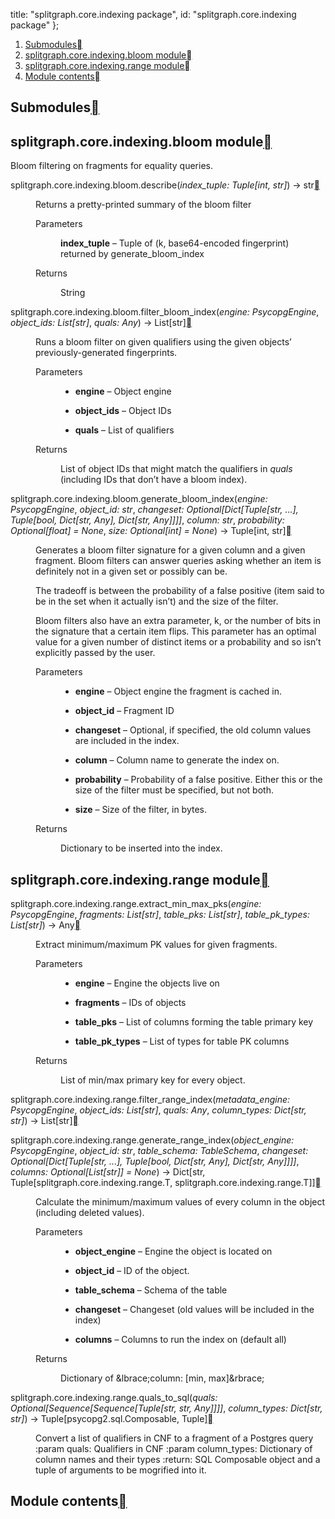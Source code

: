 


  title: "splitgraph.core.indexing package",
  id: "splitgraph.core.indexing package"
};

<div className=" rst-content"><nav className="toc"><ol className="toc-level toc-level-1"><li className="toc-item toc-item-h2"><a className="toc-link toc-link-h2" href="#submodules">Submodules</a></li><li className="toc-item toc-item-h2"><a className="toc-link toc-link-h2" href="#splitgraphcoreindexingbloom-module">splitgraph.core.indexing.bloom module</a></li><li className="toc-item toc-item-h2"><a className="toc-link toc-link-h2" href="#splitgraphcoreindexingrange-module">splitgraph.core.indexing.range module</a></li><li className="toc-item toc-item-h2"><a className="toc-link toc-link-h2" href="#module-contents">Module contents</a></li></ol></nav><section id="splitgraph-core-indexing-package">

<section id="submodules">
<h2 id="submodules">Submodules<a className="headerlink" href="#submodules" title="Permalink to this headline"></a></h2>
</section>
<section id="module-splitgraph.core.indexing.bloom">
<span id="splitgraph-core-indexing-bloom-module"></span><h2 id="splitgraphcoreindexingbloom-module">splitgraph.core.indexing.bloom module<a className="headerlink" href="#module-splitgraph.core.indexing.bloom" title="Permalink to this headline"></a></h2>
<p>Bloom filtering on fragments for equality queries.</p>
<dl className="py function">
<dt className="sig sig-object py" id="splitgraph.core.indexing.bloom.describe">
<span className="sig-prename descclassname"><span className="pre">splitgraph.core.indexing.bloom.</span></span><span className="sig-name descname"><span className="pre">describe</span></span><span className="sig-paren">(</span><em className="sig-param"><span className="n"><span className="pre">index_tuple</span></span><span className="p"><span className="pre">:</span></span> <span className="n"><span className="pre">Tuple</span><span className="p"><span className="pre">[</span></span><span className="pre">int</span><span className="p"><span className="pre">,</span> </span><span className="pre">str</span><span className="p"><span className="pre">]</span></span></span></em><span className="sig-paren">)</span> <span className="sig-return"><span className="sig-return-icon">→</span> <span className="sig-return-typehint"><span className="pre">str</span></span></span><a className="headerlink" href="#splitgraph.core.indexing.bloom.describe" title="Permalink to this definition"></a></dt>
<dd><p>Returns a pretty-printed summary of the bloom filter</p>
<dl className="field-list simple">
<dt className="field-odd">Parameters</dt>
<dd className="field-odd"><p><strong>index_tuple</strong> – Tuple of (k, base64-encoded fingerprint)
returned by generate_bloom_index</p>
</dd>
<dt className="field-even">Returns</dt>
<dd className="field-even"><p>String</p>
</dd>
</dl>
</dd></dl>

<dl className="py function">
<dt className="sig sig-object py" id="splitgraph.core.indexing.bloom.filter_bloom_index">
<span className="sig-prename descclassname"><span className="pre">splitgraph.core.indexing.bloom.</span></span><span className="sig-name descname"><span className="pre">filter_bloom_index</span></span><span className="sig-paren">(</span><em className="sig-param"><span className="n"><span className="pre">engine</span></span><span className="p"><span className="pre">:</span></span> <span className="n"><span className="pre">PsycopgEngine</span></span></em>, <em className="sig-param"><span className="n"><span className="pre">object_ids</span></span><span className="p"><span className="pre">:</span></span> <span className="n"><span className="pre">List</span><span className="p"><span className="pre">[</span></span><span className="pre">str</span><span className="p"><span className="pre">]</span></span></span></em>, <em className="sig-param"><span className="n"><span className="pre">quals</span></span><span className="p"><span className="pre">:</span></span> <span className="n"><span className="pre">Any</span></span></em><span className="sig-paren">)</span> <span className="sig-return"><span className="sig-return-icon">→</span> <span className="sig-return-typehint"><span className="pre">List</span><span className="p"><span className="pre">[</span></span><span className="pre">str</span><span className="p"><span className="pre">]</span></span></span></span><a className="headerlink" href="#splitgraph.core.indexing.bloom.filter_bloom_index" title="Permalink to this definition"></a></dt>
<dd><p>Runs a bloom filter on given qualifiers using the given objects’ previously-generated
fingerprints.</p>
<dl className="field-list simple">
<dt className="field-odd">Parameters</dt>
<dd className="field-odd"><ul className="simple">
<li><p><strong>engine</strong> – Object engine</p></li>
<li><p><strong>object_ids</strong> – Object IDs</p></li>
<li><p><strong>quals</strong> – List of qualifiers</p></li>
</ul>
</dd>
<dt className="field-even">Returns</dt>
<dd className="field-even"><p>List of object IDs that might match the qualifiers in <cite>quals</cite> (including
IDs that don’t have a bloom index).</p>
</dd>
</dl>
</dd></dl>

<dl className="py function">
<dt className="sig sig-object py" id="splitgraph.core.indexing.bloom.generate_bloom_index">
<span className="sig-prename descclassname"><span className="pre">splitgraph.core.indexing.bloom.</span></span><span className="sig-name descname"><span className="pre">generate_bloom_index</span></span><span className="sig-paren">(</span><em className="sig-param"><span className="n"><span className="pre">engine</span></span><span className="p"><span className="pre">:</span></span> <span className="n"><span className="pre">PsycopgEngine</span></span></em>, <em className="sig-param"><span className="n"><span className="pre">object_id</span></span><span className="p"><span className="pre">:</span></span> <span className="n"><span className="pre">str</span></span></em>, <em className="sig-param"><span className="n"><span className="pre">changeset</span></span><span className="p"><span className="pre">:</span></span> <span className="n"><span className="pre">Optional</span><span className="p"><span className="pre">[</span></span><span className="pre">Dict</span><span className="p"><span className="pre">[</span></span><span className="pre">Tuple</span><span className="p"><span className="pre">[</span></span><span className="pre">str</span><span className="p"><span className="pre">,</span> </span><span className="p"><span className="pre">...</span></span><span className="p"><span className="pre">]</span></span><span className="p"><span className="pre">,</span> </span><span className="pre">Tuple</span><span className="p"><span className="pre">[</span></span><span className="pre">bool</span><span className="p"><span className="pre">,</span> </span><span className="pre">Dict</span><span className="p"><span className="pre">[</span></span><span className="pre">str</span><span className="p"><span className="pre">,</span> </span><span className="pre">Any</span><span className="p"><span className="pre">]</span></span><span className="p"><span className="pre">,</span> </span><span className="pre">Dict</span><span className="p"><span className="pre">[</span></span><span className="pre">str</span><span className="p"><span className="pre">,</span> </span><span className="pre">Any</span><span className="p"><span className="pre">]</span></span><span className="p"><span className="pre">]</span></span><span className="p"><span className="pre">]</span></span><span className="p"><span className="pre">]</span></span></span></em>, <em className="sig-param"><span className="n"><span className="pre">column</span></span><span className="p"><span className="pre">:</span></span> <span className="n"><span className="pre">str</span></span></em>, <em className="sig-param"><span className="n"><span className="pre">probability</span></span><span className="p"><span className="pre">:</span></span> <span className="n"><span className="pre">Optional</span><span className="p"><span className="pre">[</span></span><span className="pre">float</span><span className="p"><span className="pre">]</span></span></span> <span className="o"><span className="pre">=</span></span> <span className="default_value"><span className="pre">None</span></span></em>, <em className="sig-param"><span className="n"><span className="pre">size</span></span><span className="p"><span className="pre">:</span></span> <span className="n"><span className="pre">Optional</span><span className="p"><span className="pre">[</span></span><span className="pre">int</span><span className="p"><span className="pre">]</span></span></span> <span className="o"><span className="pre">=</span></span> <span className="default_value"><span className="pre">None</span></span></em><span className="sig-paren">)</span> <span className="sig-return"><span className="sig-return-icon">→</span> <span className="sig-return-typehint"><span className="pre">Tuple</span><span className="p"><span className="pre">[</span></span><span className="pre">int</span><span className="p"><span className="pre">,</span> </span><span className="pre">str</span><span className="p"><span className="pre">]</span></span></span></span><a className="headerlink" href="#splitgraph.core.indexing.bloom.generate_bloom_index" title="Permalink to this definition"></a></dt>
<dd><p>Generates a bloom filter signature for a given column and a given fragment. Bloom filters
can answer queries asking whether an item is definitely not in a given set or possibly can be.</p>
<p>The tradeoff is between the probability of a false positive (item said to be in the set when
it actually isn’t) and the size of the filter.</p>
<p>Bloom filters also have an extra parameter, k, or the number of bits in the signature that
a certain item flips. This parameter has an optimal value for a given number of distinct items
or a probability and so isn’t explicitly passed by the user.</p>
<dl className="field-list simple">
<dt className="field-odd">Parameters</dt>
<dd className="field-odd"><ul className="simple">
<li><p><strong>engine</strong> – Object engine the fragment is cached in.</p></li>
<li><p><strong>object_id</strong> – Fragment ID</p></li>
<li><p><strong>changeset</strong> – Optional, if specified, the old column values are included in the index.</p></li>
<li><p><strong>column</strong> – Column name to generate the index on.</p></li>
<li><p><strong>probability</strong> – Probability of a false positive. Either this or the size of the filter must
be specified, but not both.</p></li>
<li><p><strong>size</strong> – Size of the filter, in bytes.</p></li>
</ul>
</dd>
<dt className="field-even">Returns</dt>
<dd className="field-even"><p>Dictionary to be inserted into the index.</p>
</dd>
</dl>
</dd></dl>

</section>
<section id="module-splitgraph.core.indexing.range">
<span id="splitgraph-core-indexing-range-module"></span><h2 id="splitgraphcoreindexingrange-module">splitgraph.core.indexing.range module<a className="headerlink" href="#module-splitgraph.core.indexing.range" title="Permalink to this headline"></a></h2>
<dl className="py function">
<dt className="sig sig-object py" id="splitgraph.core.indexing.range.extract_min_max_pks">
<span className="sig-prename descclassname"><span className="pre">splitgraph.core.indexing.range.</span></span><span className="sig-name descname"><span className="pre">extract_min_max_pks</span></span><span className="sig-paren">(</span><em className="sig-param"><span className="n"><span className="pre">engine</span></span><span className="p"><span className="pre">:</span></span> <span className="n"><span className="pre">PsycopgEngine</span></span></em>, <em className="sig-param"><span className="n"><span className="pre">fragments</span></span><span className="p"><span className="pre">:</span></span> <span className="n"><span className="pre">List</span><span className="p"><span className="pre">[</span></span><span className="pre">str</span><span className="p"><span className="pre">]</span></span></span></em>, <em className="sig-param"><span className="n"><span className="pre">table_pks</span></span><span className="p"><span className="pre">:</span></span> <span className="n"><span className="pre">List</span><span className="p"><span className="pre">[</span></span><span className="pre">str</span><span className="p"><span className="pre">]</span></span></span></em>, <em className="sig-param"><span className="n"><span className="pre">table_pk_types</span></span><span className="p"><span className="pre">:</span></span> <span className="n"><span className="pre">List</span><span className="p"><span className="pre">[</span></span><span className="pre">str</span><span className="p"><span className="pre">]</span></span></span></em><span className="sig-paren">)</span> <span className="sig-return"><span className="sig-return-icon">→</span> <span className="sig-return-typehint"><span className="pre">Any</span></span></span><a className="headerlink" href="#splitgraph.core.indexing.range.extract_min_max_pks" title="Permalink to this definition"></a></dt>
<dd><p>Extract minimum/maximum PK values for given fragments.</p>
<dl className="field-list simple">
<dt className="field-odd">Parameters</dt>
<dd className="field-odd"><ul className="simple">
<li><p><strong>engine</strong> – Engine the objects live on</p></li>
<li><p><strong>fragments</strong> – IDs of objects</p></li>
<li><p><strong>table_pks</strong> – List of columns forming the table primary key</p></li>
<li><p><strong>table_pk_types</strong> – List of types for table PK columns</p></li>
</ul>
</dd>
<dt className="field-even">Returns</dt>
<dd className="field-even"><p>List of min/max primary key for every object.</p>
</dd>
</dl>
</dd></dl>

<dl className="py function">
<dt className="sig sig-object py" id="splitgraph.core.indexing.range.filter_range_index">
<span className="sig-prename descclassname"><span className="pre">splitgraph.core.indexing.range.</span></span><span className="sig-name descname"><span className="pre">filter_range_index</span></span><span className="sig-paren">(</span><em className="sig-param"><span className="n"><span className="pre">metadata_engine</span></span><span className="p"><span className="pre">:</span></span> <span className="n"><span className="pre">PsycopgEngine</span></span></em>, <em className="sig-param"><span className="n"><span className="pre">object_ids</span></span><span className="p"><span className="pre">:</span></span> <span className="n"><span className="pre">List</span><span className="p"><span className="pre">[</span></span><span className="pre">str</span><span className="p"><span className="pre">]</span></span></span></em>, <em className="sig-param"><span className="n"><span className="pre">quals</span></span><span className="p"><span className="pre">:</span></span> <span className="n"><span className="pre">Any</span></span></em>, <em className="sig-param"><span className="n"><span className="pre">column_types</span></span><span className="p"><span className="pre">:</span></span> <span className="n"><span className="pre">Dict</span><span className="p"><span className="pre">[</span></span><span className="pre">str</span><span className="p"><span className="pre">,</span> </span><span className="pre">str</span><span className="p"><span className="pre">]</span></span></span></em><span className="sig-paren">)</span> <span className="sig-return"><span className="sig-return-icon">→</span> <span className="sig-return-typehint"><span className="pre">List</span><span className="p"><span className="pre">[</span></span><span className="pre">str</span><span className="p"><span className="pre">]</span></span></span></span><a className="headerlink" href="#splitgraph.core.indexing.range.filter_range_index" title="Permalink to this definition"></a></dt>
<dd></dd></dl>

<dl className="py function">
<dt className="sig sig-object py" id="splitgraph.core.indexing.range.generate_range_index">
<span className="sig-prename descclassname"><span className="pre">splitgraph.core.indexing.range.</span></span><span className="sig-name descname"><span className="pre">generate_range_index</span></span><span className="sig-paren">(</span><em className="sig-param"><span className="n"><span className="pre">object_engine</span></span><span className="p"><span className="pre">:</span></span> <span className="n"><span className="pre">PsycopgEngine</span></span></em>, <em className="sig-param"><span className="n"><span className="pre">object_id</span></span><span className="p"><span className="pre">:</span></span> <span className="n"><span className="pre">str</span></span></em>, <em className="sig-param"><span className="n"><span className="pre">table_schema</span></span><span className="p"><span className="pre">:</span></span> <span className="n"><span className="pre">TableSchema</span></span></em>, <em className="sig-param"><span className="n"><span className="pre">changeset</span></span><span className="p"><span className="pre">:</span></span> <span className="n"><span className="pre">Optional</span><span className="p"><span className="pre">[</span></span><span className="pre">Dict</span><span className="p"><span className="pre">[</span></span><span className="pre">Tuple</span><span className="p"><span className="pre">[</span></span><span className="pre">str</span><span className="p"><span className="pre">,</span> </span><span className="p"><span className="pre">...</span></span><span className="p"><span className="pre">]</span></span><span className="p"><span className="pre">,</span> </span><span className="pre">Tuple</span><span className="p"><span className="pre">[</span></span><span className="pre">bool</span><span className="p"><span className="pre">,</span> </span><span className="pre">Dict</span><span className="p"><span className="pre">[</span></span><span className="pre">str</span><span className="p"><span className="pre">,</span> </span><span className="pre">Any</span><span className="p"><span className="pre">]</span></span><span className="p"><span className="pre">,</span> </span><span className="pre">Dict</span><span className="p"><span className="pre">[</span></span><span className="pre">str</span><span className="p"><span className="pre">,</span> </span><span className="pre">Any</span><span className="p"><span className="pre">]</span></span><span className="p"><span className="pre">]</span></span><span className="p"><span className="pre">]</span></span><span className="p"><span className="pre">]</span></span></span></em>, <em className="sig-param"><span className="n"><span className="pre">columns</span></span><span className="p"><span className="pre">:</span></span> <span className="n"><span className="pre">Optional</span><span className="p"><span className="pre">[</span></span><span className="pre">List</span><span className="p"><span className="pre">[</span></span><span className="pre">str</span><span className="p"><span className="pre">]</span></span><span className="p"><span className="pre">]</span></span></span> <span className="o"><span className="pre">=</span></span> <span className="default_value"><span className="pre">None</span></span></em><span className="sig-paren">)</span> <span className="sig-return"><span className="sig-return-icon">→</span> <span className="sig-return-typehint"><span className="pre">Dict</span><span className="p"><span className="pre">[</span></span><span className="pre">str</span><span className="p"><span className="pre">,</span> </span><span className="pre">Tuple</span><span className="p"><span className="pre">[</span></span><span className="pre">splitgraph.core.indexing.range.T</span><span className="p"><span className="pre">,</span> </span><span className="pre">splitgraph.core.indexing.range.T</span><span className="p"><span className="pre">]</span></span><span className="p"><span className="pre">]</span></span></span></span><a className="headerlink" href="#splitgraph.core.indexing.range.generate_range_index" title="Permalink to this definition"></a></dt>
<dd><p>Calculate the minimum/maximum values of every column in the object (including deleted values).</p>
<dl className="field-list simple">
<dt className="field-odd">Parameters</dt>
<dd className="field-odd"><ul className="simple">
<li><p><strong>object_engine</strong> – Engine the object is located on</p></li>
<li><p><strong>object_id</strong> – ID of the object.</p></li>
<li><p><strong>table_schema</strong> – Schema of the table</p></li>
<li><p><strong>changeset</strong> – Changeset (old values will be included in the index)</p></li>
<li><p><strong>columns</strong> – Columns to run the index on (default all)</p></li>
</ul>
</dd>
<dt className="field-even">Returns</dt>
<dd className="field-even"><p>Dictionary of &#38;lbrace;column: [min, max]&#38;rbrace;</p>
</dd>
</dl>
</dd></dl>

<dl className="py function">
<dt className="sig sig-object py" id="splitgraph.core.indexing.range.quals_to_sql">
<span className="sig-prename descclassname"><span className="pre">splitgraph.core.indexing.range.</span></span><span className="sig-name descname"><span className="pre">quals_to_sql</span></span><span className="sig-paren">(</span><em className="sig-param"><span className="n"><span className="pre">quals</span></span><span className="p"><span className="pre">:</span></span> <span className="n"><span className="pre">Optional</span><span className="p"><span className="pre">[</span></span><span className="pre">Sequence</span><span className="p"><span className="pre">[</span></span><span className="pre">Sequence</span><span className="p"><span className="pre">[</span></span><span className="pre">Tuple</span><span className="p"><span className="pre">[</span></span><span className="pre">str</span><span className="p"><span className="pre">,</span> </span><span className="pre">str</span><span className="p"><span className="pre">,</span> </span><span className="pre">Any</span><span className="p"><span className="pre">]</span></span><span className="p"><span className="pre">]</span></span><span className="p"><span className="pre">]</span></span><span className="p"><span className="pre">]</span></span></span></em>, <em className="sig-param"><span className="n"><span className="pre">column_types</span></span><span className="p"><span className="pre">:</span></span> <span className="n"><span className="pre">Dict</span><span className="p"><span className="pre">[</span></span><span className="pre">str</span><span className="p"><span className="pre">,</span> </span><span className="pre">str</span><span className="p"><span className="pre">]</span></span></span></em><span className="sig-paren">)</span> <span className="sig-return"><span className="sig-return-icon">→</span> <span className="sig-return-typehint"><span className="pre">Tuple</span><span className="p"><span className="pre">[</span></span><span className="pre">psycopg2.sql.Composable</span><span className="p"><span className="pre">,</span> </span><span className="pre">Tuple</span><span className="p"><span className="pre">]</span></span></span></span><a className="headerlink" href="#splitgraph.core.indexing.range.quals_to_sql" title="Permalink to this definition"></a></dt>
<dd><p>Convert a list of qualifiers in CNF to a fragment of a Postgres query
:param quals: Qualifiers in CNF
:param column_types: Dictionary of column names and their types
:return: SQL Composable object and a tuple of arguments to be mogrified into it.</p>
</dd></dl>

</section>
<section id="module-splitgraph.core.indexing">
<span id="module-contents"></span><h2 id="module-contents">Module contents<a className="headerlink" href="#module-splitgraph.core.indexing" title="Permalink to this headline"></a></h2>
</section>
</section>
</div>